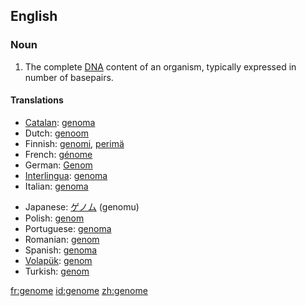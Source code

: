 ==English==
{{wikipedia}}

===Noun===
{{en-noun}}

# {{genetics}} The complete [[DNA]] content of an organism, typically expressed in number of basepairs.

====Translations====
{{trans-top|complete genetic information of an organism}}
*[[Catalan]]: [[genoma]] {{m}}
*Dutch: [[genoom]] {{n}}
*Finnish: [[genomi]], [[perimä]]
*French: [[génome]] {{m}}
*German: [[Genom]] {{n}}
*[[Interlingua]]: [[genoma]]
*Italian: [[genoma]] {{m}}
{{trans-mid}}
*Japanese: [[ゲノム]] (genomu)
*Polish: [[genom]] {{m}}
*Portuguese: [[genoma]] {{m}}
*Romanian: [[genom]] {{n}}
*Spanish: [[genoma]] {{m}}
*[[Volapük]]: [[genom]]
*Turkish: [[genom]]
{{trans-bottom}}

[[fr:genome]]
[[id:genome]]
[[zh:genome]]